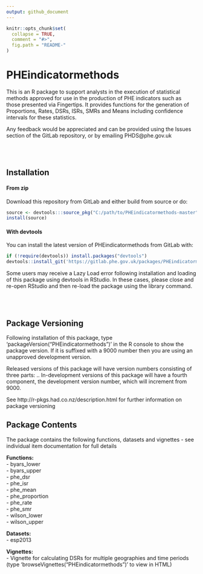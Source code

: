 ```yaml
---
output: github_document
---
```


<!-- README.md is generated from README.Rmd. Please edit that file -->

```r
knitr::opts_chunk$set(
  collapse = TRUE,
  comment = "#>",
  fig.path = "README-"
)
```


# PHEindicatormethods

This is an R package to support analysts in the execution of statistical methods approved for use in the production of PHE indicators such as those presented via Fingertips.  It provides functions for the generation of Proportions, Rates, DSRs, ISRs, SMRs and Means including confidence intervals for these statistics.  

Any feedback would be appreciated and can be provided using the Issues section of the GitLab repository, or by emailing PHDS@phe.gov.uk

<br/>
<br/>

## Installation

#### From zip

Download this repository from GitLab and either build from source or do:

```r
source <- devtools:::source_pkg("C:/path/to/PHEindicatormethods-master")
install(source)
```

#### With devtools

You can install the latest version of PHEindicatormethods from GitLab with:

```r
if (!require(devtools)) install.packages("devtools")
devtools::install_git('https://gitlab.phe.gov.uk/packages/PHEindicatormethods', build_vignettes=TRUE)
```

Some users may receive a Lazy Load error following installation and loading of this package using devtools in RStudio.  In these cases, please close and re-open RStudio and then re-load the package using the library command. 

<br/>
<br/>


## Package Versioning
Following installation of this package, type 'packageVersion("PHEindicatormethods")' in the R console to show the package version.  If it is suffixed with a 9000 number then you are using an unapproved development version.

Released versions of this package will have version numbers consisting of three parts: <major>.<minor>.<patch>
In-development versions of this package will have a fourth component, the development version number, which will increment from 9000.

See http://r-pkgs.had.co.nz/description.html for further information on package versioning


## Package Contents
The package contains the following functions, datasets and vignettes - see individual item documentation for full details 

**Functions:**  
- byars_lower  
- byars_upper  
- phe_dsr  
- phe_isr  
- phe_mean  
- phe_proportion  
- phe_rate  
- phe_smr  
- wilson_lower  
- wilson_upper  

**Datasets:**  
- esp2013

**Vignettes:**  
- Vignette for calculating DSRs for multiple geographies and time periods  
(type 'browseVignettes("PHEindicatormethods")' to view in HTML)


